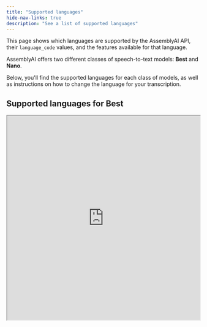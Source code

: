 ```yaml
---
title: "Supported languages"
hide-nav-links: true
description: "See a list of supported languages"
---
```


This page shows which languages are supported by the AssemblyAI API, their `language_code` values, and the features available for that language.

AssemblyAI offers two different classes of speech-to-text models: **Best** and **Nano**.

Below, you'll find the supported languages for each class of models, as well as instructions on how to change the language for your transcription.

## Supported languages for Best

<iframe
  className="airtable-embed"
  src="https://airtable.com/embed/appAHNKtjqyFB83AF/shrhQFfUxq1PROjTf?backgroundColor=green"
  width="100%"
  height="533"
  style={{ background: "transparent", border: "1px solid #ccc" }}
/>
<noscript>
  <BestLanguageTable />
</noscript>

## Supported languages for Nano

<iframe
  className="airtable-embed"
  src="https://airtable.com/embed/app8kGSfXolt8eNhM/shrBEK1JyFGDIa55c?backgroundColor=green"
  width="100%"
  height="533"
  style={{ background: "transparent", border: "1px solid #ccc" }}
/>
<noscript>
  <NanoLanguageTable />
</noscript>

## Specify the language

You can use the optional `language_code` parameter to specify the language of the spoken audio in the files that you submit to the API. If you don't include a `language_code` parameter in your request, it defaults to `en_us`.

To learn more about using the `language_code` parameter, see [Set language manually](/docs/speech-to-text/pre-recorded-audio/set-language-manually).

<Tip>
  If you're unsure of the spoken language spoken in your audio file, you can use
  our [Automatic Language
  Detection](/docs/speech-to-text/pre-recorded-audio/automatic-language-detection)
  feature to automatically identify the dominant language in your file.
</Tip>

## Specify the speech model

You can use the optional `speech_model` parameter to specify the class of models. To learn more, see [Select the speech model](/docs/speech-to-text/pre-recorded-audio/select-the-speech-model-with-best-and-nano).

